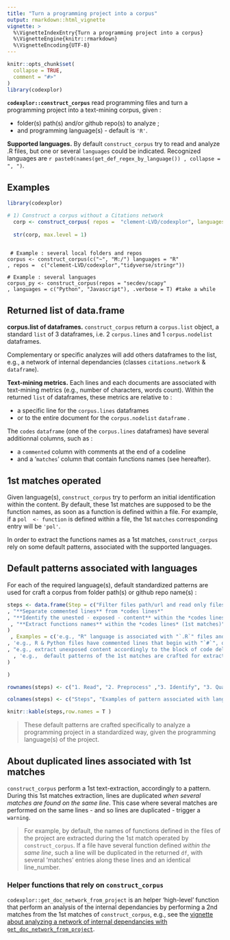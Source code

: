 ```yaml
---
title: "Turn a programming project into a corpus"
output: rmarkdown::html_vignette
vignette: >
  %\VignetteIndexEntry{Turn a programming project into a corpus}
  %\VignetteEngine{knitr::rmarkdown}
  %\VignetteEncoding{UTF-8}
---
```


```r
knitr::opts_chunk$set(
  collapse = TRUE,
  comment = "#>"
)
library(codexplor)

```

**`codexplor::construct_corpus`** read programming files and turn a programming project into a text-mining corpus, given :

- folder(s) path(s) and/or github repo(s) to analyze ;
- and programming language(s) - default is `'R'`.

**Supported languages.** By default `construct_corpus` try to read and analyze .R files, but one or several `languages` could be indicated. Recognized languages are `r paste0(names(get_def_regex_by_language()) , collapse = ", ")`. 

## Examples


```r
library(codexplor)

# 1) Construct a corpus without a Citations network
  corp <- construct_corpus( repos =  "clement-LVD/codexplor", languages = "R")
  
  str(corp, max.level = 1) 
  
```

     # Example : several local folders and repos
    corpus <- construct_corpus(c("~", "M:/") languages = "R"
    , repos =  c("clement-LVD/codexplor","tidyverse/stringr"))
   
    # Example : several languages
    corpus_py <- construct_corpus(repos = "secdev/scapy"
    , languages = c("Python", "Javascript"), .verbose = T) #take a while


## Returned list of data.frame
**corpus.list of dataframes.** `construct_corpus` return a `corpus.list` object, a standard `list` of 3 dataframes, i.e. 2 `corpus.lines` and 1 `corpus.nodelist` dataframes. 

Complementary or specific analyzes will add others dataframes to the list, e.g., a network of internal dependancies (classes `citations.network` & `dataframe`).

**Text-mining metrics.** 
Each lines and each documents are associated with text-mining metrics (e.g., number of characters, words count). Within the returned `list` of dataframes, these metrics are relative to : 

- a specific line for the `corpus.lines` dataframes
- or to the entire document for the `corpus.nodelist` `dataframe` .

The `codes` `dataframe` (one of the `corpus.lines` dataframes) have several additionnal columns, such as :

- a `commented` column with comments at the end of a codeline
- and a '`matches`' column that contain functions names (see hereafter). 

## 1st matches operated
Given language(s), `construct_corpus` try to perform an initial identification within the content. By default, these 1st matches are supposed to be the function names, as soon as a function is defined within a file. For example, if a `pol  <- function` is defined within a file, the 1st `matches` corresponding entry will be `'pol'`.

In order to extract the functions names as a 1st matches, `construct_corpus` rely on some default patterns, associated with the supported languages. 

## Default patterns associated with languages
For each of the required language(s), default standardized patterns are used for craft a corpus from folder path(s) or github repo name(s) :

```r

steps <- data.frame(Step = c("Filter files path/url and read only files with correct extension(s)"  
, "**Separate commented lines** from *codes lines*"  
, "**Identify the unested - exposed - content** within the *codes lines*, in order to exclude the inner functions (*aka* nested functions) from the matches of the next step"
 , "**Extract functions names** within the *codes lines* (1st matches)"
)
 , Examples = c('e.g., "R" language is associated with "`.R`" files and a default filtering pattern (e.g., files with "`test-`", "`vignettes`", "`Rcheck`" in their full names are excluded)'   
, 'e.g., R & Python files have commented lines that begin with "`#`", others languages commented lines with "`/*`" and sometimes have commented blocks on several lines'
, "e.g., extract unexposed content accordingly to the block of code delimitor such as '{' and '}' for the R language"
  , 'e.g.,  default patterns of the 1st matches are crafted for extract the names of the functions defined within a file, e.g., for the R programming language : the name is before a "`<- function(`" instruction'
)

)

rownames(steps) <- c("1. Read", "2. Preprocess" ,"3. Identify", "3. Qualify")

colnames(steps) <- c("Steps", "Examples of pattern associated with language(s)")

knitr::kable(steps,row.names = T )

```

> These default patterns are crafted specifically to analyze a programming project in a standardized way, given the programming language(s) of the project.

## About duplicated lines associated with 1st matches
`construct_corpus` perform a 1st text-extraction, accordingly to a pattern. During this 1st matches extraction, lines are duplicated *when several matches are found on the same line*. This case where several matches are performed on the same lines - and so lines are duplicated - trigger a `warning`. 

> For example, by default, the names of functions defined in the files of the project are extracted during the 1st match operated by `construct_corpus`. If a file have several function defined *within the same line*, such a line will be duplicated in the returned `df`, with several 'matches' entries along these lines and an identical line_number. 

### Helper functions that rely on `construct_corpus`
`codexplor::get_doc_network_from_project` is an helper 'high-level' function that perform an analysis of the internal dependancies by performing a 2nd matches from the 1st matches of `construct_corpus`, e.g., see the [vignette about analyzing a network of internal dependancies with `get_doc_network_from_project`](https://clement-lvd.github.io/codexplor/articles/vignette_analyse_citations_network_from_project.html).
